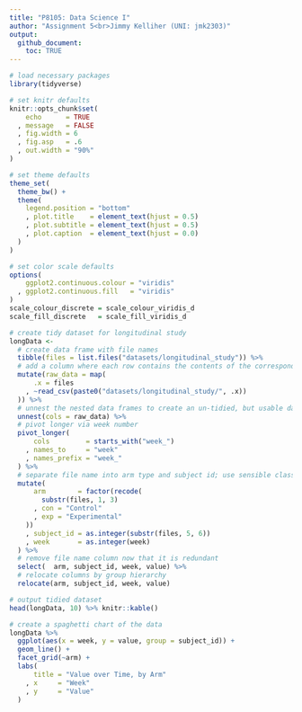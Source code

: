 ```yaml
---
title: "P8105: Data Science I"
author: "Assignment 5<br>Jimmy Kelliher (UNI: jmk2303)"
output:
  github_document:
    toc: TRUE
---
```


<!------------------------------------------------------------------------------
Preamble
------------------------------------------------------------------------------->

```r
# load necessary packages
library(tidyverse)

# set knitr defaults
knitr::opts_chunk$set(
    echo      = TRUE
  , message   = FALSE
  , fig.width = 6
  , fig.asp   = .6
  , out.width = "90%"
)

# set theme defaults
theme_set(
  theme_bw() +
  theme(
    legend.position = "bottom"
    , plot.title    = element_text(hjust = 0.5)
    , plot.subtitle = element_text(hjust = 0.5)    
    , plot.caption  = element_text(hjust = 0.0)
  )
)

# set color scale defaults
options(
    ggplot2.continuous.colour = "viridis"
  , ggplot2.continuous.fill   = "viridis"
)
scale_colour_discrete = scale_colour_viridis_d
scale_fill_discrete   = scale_fill_viridis_d
```

<!------------------------------------------------------------------------------
Problem 1
------------------------------------------------------------------------------->





<!------------------------------------------------------------------------------
Problem 2
------------------------------------------------------------------------------->

```r
# create tidy dataset for longitudinal study
longData <-
  # create data frame with file names
  tibble(files = list.files("datasets/longitudinal_study")) %>%
  # add a column where each row contains the contents of the corresponding file
  mutate(raw_data = map(
      .x = files
    , ~read_csv(paste0("datasets/longitudinal_study/", .x))
  )) %>%
  # unnest the nested data frames to create an un-tidied, but usable data frame
  unnest(cols = raw_data) %>%
  # pivot longer via week number
  pivot_longer(
      cols         = starts_with("week_")
    , names_to     = "week"
    , names_prefix = "week_"
  ) %>%
  # separate file name into arm type and subject id; use sensible classes
  mutate(
      arm        = factor(recode(
        substr(files, 1, 3)
      , con = "Control"
      , exp = "Experimental"
    ))
    , subject_id = as.integer(substr(files, 5, 6))
    , week       = as.integer(week)
  ) %>%
  # remove file name column now that it is redundant
  select(  arm, subject_id, week, value) %>%
  # relocate columns by group hierarchy
  relocate(arm, subject_id, week, value)

# output tidied dataset
head(longData, 10) %>% knitr::kable()
```

```r
# create a spaghetti chart of the data
longData %>%
  ggplot(aes(x = week, y = value, group = subject_id)) +
  geom_line() +
  facet_grid(~arm) +
  labs(
      title = "Value over Time, by Arm"
    , x     = "Week"
    , y     = "Value"
  )
```

